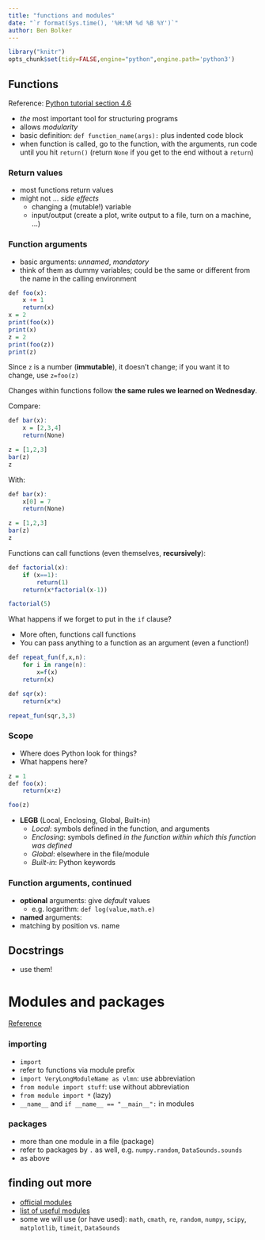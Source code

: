 ```yaml
---
title: "functions and modules"
date: "`r format(Sys.time(), '%H:%M %d %B %Y')`"
author: Ben Bolker
---
```


```r
library("knitr")
opts_chunk$set(tidy=FALSE,engine="python",engine.path='python3')
```

## Functions

Reference: [Python tutorial section 4.6](https://docs.python.org/3/tutorial/controlflow.html#default-argument-values)

* *the* most important tool for structuring programs
* allows *modularity*
* basic definition: `def function_name(args):` plus indented code block
* when function is called, go to the function, with the arguments, run code until you hit `return()` (return `None` if you get to the end without a `return`)

### Return values

* most functions return values
* might not ... *side effects* 
    * changing a (mutable!) variable
	* input/output (create a plot, write output to a file, turn on a machine, ...)

### Function arguments

* basic arguments: *unnamed*, *mandatory*
* think of them as dummy variables; could be the same or different from the name in the calling environment

```r
def foo(x):
    x += 1
    return(x)
x = 2
print(foo(x))
print(x)
z = 2
print(foo(z))
print(z)
```
Since `z` is a number (**immutable**), it doesn't change; if you want it to change, use `z=foo(z)`

Changes within functions follow **the same rules we learned on Wednesday**.

Compare:

```r
def bar(x):
    x = [2,3,4]
    return(None)

z = [1,2,3]
bar(z)
z
```

With:
```r
def bar(x):
    x[0] = 7
    return(None)

z = [1,2,3]
bar(z)
z
```

Functions can call functions (even themselves, **recursively**):

```r
def factorial(x):
    if (x==1):
        return(1)
    return(x*factorial(x-1))

factorial(5)
```

What happens if we forget to put in the `if` clause?

* More often, functions call functions
* You can pass anything to a function as an argument (even a function!)

```r
def repeat_fun(f,x,n):
    for i in range(n):
        x=f(x)
    return(x)

def sqr(x):
    return(x*x)

repeat_fun(sqr,3,3)
```

### Scope

* Where does Python look for things?
* What happens here?
```r
z = 1
def foo(x):
    return(x+z)

foo(z)
```
* **LEGB** (Local, Enclosing, Global, Built-in)
    * *Local*: symbols defined in the function, and arguments
	* *Enclosing*: symbols defined *in the function within which this function was defined*
	* *Global*: elsewhere in the file/module
	* *Built-in*: Python keywords
	
### Function arguments, continued

* **optional** arguments: give *default* values
    * e.g. logarithm: `def log(value,math.e)`
* **named** arguments: 	
* matching by position vs. name

## Docstrings

* use them!

# Modules and packages

[Reference](https://docs.python.org/3/tutorial/modules.html)

### importing

* `import`
* refer to functions via module prefix
* `import VeryLongModuleName as vlmn`: use abbreviation
* `from module import stuff`: use without abbreviation
* `from module import *` (lazy)
* `__name__` and `if __name__ == "__main__":` in modules

### packages

* more than one module in a file (package)
* refer to packages by `.` as well, e.g. `numpy.random`, `DataSounds.sounds`
* as above

## finding out more

* [official modules](https://docs.python.org/3/py-modindex.html)
* [list of useful modules](https://wiki.python.org/moin/UsefulModules)
* some we will use (or have used): `math`, `cmath`, `re`, `random`, `numpy`, `scipy`, `matplotlib`, `timeit`, `DataSounds`
